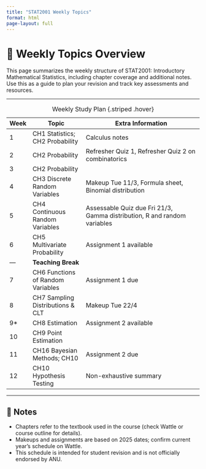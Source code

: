```yaml
---
title: "STAT2001 Weekly Topics"
format: html
page-layout: full
---
```


# 📘 Weekly Topics Overview

This page summarizes the weekly structure of STAT2001: Introductory Mathematical Statistics, including chapter coverage and additional notes. Use this as a guide to plan your revision and track key assessments and resources.

---

| **Week** | **Topic**                              | **Extra Information**                                                                 |
|----------|----------------------------------------|----------------------------------------------------------------------------------------|
| 1        | CH1 Statistics; CH2 Probability        | Calculus notes                                                                        |
| 2        | CH2 Probability                        | Refresher Quiz 1, Refresher Quiz 2 on combinatorics                                   |
| 3        | CH2 Probability                        |                                                                                        |
| 4        | CH3 Discrete Random Variables          | Makeup Tue 11/3, Formula sheet, Binomial distribution                                  |
| 5        | CH4 Continuous Random Variables        | Assessable Quiz due Fri 21/3, Gamma distribution, R and random variables               |
| 6        | CH5 Multivariate Probability           | Assignment 1 available                                                                 |
| —        | **Teaching Break**                     |                                                                                        |
| 7        | CH6 Functions of Random Variables      | Assignment 1 due                                                                       |
| 8        | CH7 Sampling Distributions & CLT       | Makeup Tue 22/4                                                                        |
| 9*       | CH8 Estimation                         | Assignment 2 available                                                                 |
| 10      | CH9 Point Estimation                   |                                                                                        |
| 11      | CH16 Bayesian Methods; CH10            | Assignment 2 due                                                                       |
| 12      | CH10 Hypothesis Testing                | Non-exhaustive summary                                                                 |

: Weekly Study Plan {.striped .hover}

---

## 📌 Notes

- Chapters refer to the textbook used in the course (check Wattle or course outline for details).
- Makeups and assignments are based on 2025 dates; confirm current year’s schedule on Wattle.
- This schedule is intended for student revision and is not officially endorsed by ANU.


